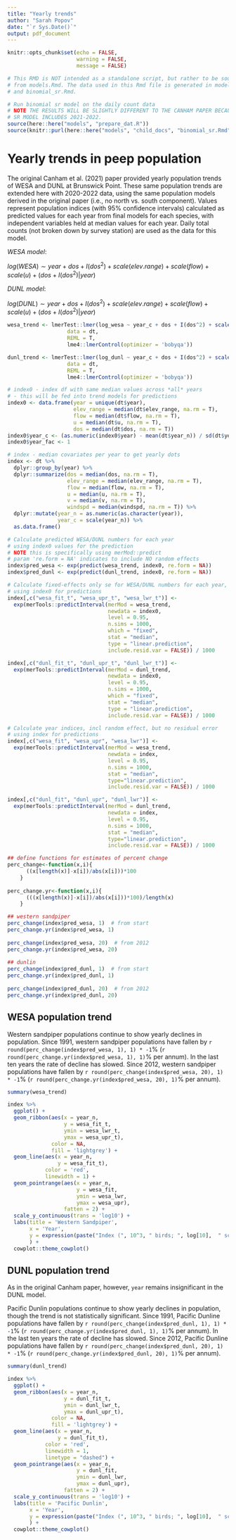 ```yaml
---
title: "Yearly trends"
author: "Sarah Popov"
date: "`r Sys.Date()`"
output: pdf_document
---
```


```r
knitr::opts_chunk$set(echo = FALSE,
                      warning = FALSE, 
                      message = FALSE)

# This RMD is NOT intended as a standalone script, but rather to be sourced
# from models.Rmd. The data used in this Rmd file is generated in models.Rmd
# and binomial_sr.Rmd.

# Run binomial sr model on the daily count data
# NOTE THE RESULTS WILL BE SLIGHTLY DIFFERENT TO THE CANHAM PAPER BECAUSE THIS 
# SR MODEL INCLUDES 2021-2022.
source(here::here("models", "prepare_dat.R"))
source(knitr::purl(here::here("models", "child_docs", "binomial_sr.Rmd"), quiet = T))
```

# Yearly trends in peep population

The original Canham et al. (2021) paper provided yearly population trends of WESA and DUNL at Brunswick Point. These same population trends are extended here with 2020-2022 data, using the same population models derived in the original paper (i.e., no north vs. south component). Values represent population indices (with 95% confidence intervals) calculated as predicted values for each year from final models for each species, with independent variables held at median values for each year. Daily total counts (not broken down by survey station) are used as the data for this model.

*WESA model*:

$log(WESA) \sim year + dos + I(dos^2) + scale(elev.range) + scale(flow) + scale(u) + (dos + I(dos^2) | year)$

*DUNL model*:

$log(DUNL) \sim year + dos + I(dos^2) + scale(elev.range) + scale(flow) + scale(u) + (dos + I(dos^2) | year)$

```r
wesa_trend <- lmerTest::lmer(log_wesa ~ year_c + dos + I(dos^2) + scale(elev_range) + scale(flow) + scale(u) + (dos + I(dos^2) | year), 
                   data = dt,
                   REML = T, 
                   lme4::lmerControl(optimizer = 'bobyqa'))

dunl_trend <- lmerTest::lmer(log_dunl ~ year_c + dos + I(dos^2) + scale(elev_range) + scale(flow) + scale(u) + (dos + I(dos^2) | year), 
                   data = dt,
                   REML = T, 
                   lme4::lmerControl(optimizer = 'bobyqa')) 
```


```r
# index0 - index df with same median values across *all* years
# - this will be fed into trend models for predictions
index0 <- data.frame(year = unique(dt$year),
                     elev_range = median(dt$elev_range, na.rm = T),
                     flow = median(dt$flow, na.rm = T),
                     u = median(dt$u, na.rm = T),
                     dos = median(dt$dos, na.rm = T))
index0$year_c <- (as.numeric(index0$year) - mean(dt$year_n)) / sd(dt$year_n) # equivalent to unique(dt$year_c)
index0$year_fac <- 1

# index - median covariates per year to get yearly dots
index <- dt %>%
  dplyr::group_by(year) %>%
  dplyr::summarize(dos = median(dos, na.rm = T),
                   elev_range = median(elev_range, na.rm = T),
                   flow = median(flow, na.rm = T),
                   u = median(u, na.rm = T),
                   v = median(v, na.rm = T),
                   windspd = median(windspd, na.rm = T)) %>%
  dplyr::mutate(year_n = as.numeric(as.character(year)),
                year_c = scale(year_n)) %>%
  as.data.frame()

# Calculate predicted WESA/DUNL numbers for each year
# using index0 values for the prediction
# NOTE this is specifically using merMod::predict
# param 're.form = NA' indicates to include NO random effects
index$pred_wesa <- exp(predict(wesa_trend, index0, re.form = NA))
index$pred_dunl <- exp(predict(dunl_trend, index0, re.form = NA))

# Calculate fixed-effects only se for WESA/DUNL numbers for each year, incl residual error
# using index0 for predictions
index[,c("wesa_fit_t", "wesa_upr_t", "wesa_lwr_t")] <- 
  exp(merTools::predictInterval(merMod = wesa_trend,
                                newdata = index0,
                                level = 0.95,
                                n.sims = 1000,
                                which = "fixed",
                                stat = "median",
                                type = "linear.prediction",
                                include.resid.var = FALSE)) / 1000

index[,c("dunl_fit_t", "dunl_upr_t", "dunl_lwr_t")] <- 
  exp(merTools::predictInterval(merMod = dunl_trend,
                                newdata = index0,
                                level = 0.95,
                                n.sims = 1000,
                                which = "fixed",
                                stat = "median",
                                type = "linear.prediction",
                                include.resid.var = FALSE)) / 1000

# Calculate year indices, incl random effect, but no residual error
# using index for predictions
index[,c("wesa_fit", "wesa_upr", "wesa_lwr")] <- 
  exp(merTools::predictInterval(merMod = wesa_trend, 
                                newdata = index,
                                level = 0.95, 
                                n.sims = 1000,
                                stat = "median", 
                                type="linear.prediction",
                                include.resid.var = FALSE)) / 1000

index[,c("dunl_fit", "dunl_upr", "dunl_lwr")] <- 
  exp(merTools::predictInterval(merMod = dunl_trend, 
                                newdata = index,
                                level = 0.95, 
                                n.sims = 1000,
                                stat = "median", 
                                type="linear.prediction",
                                include.resid.var = FALSE)) / 1000
```

```r
## define functions for estimates of percent change  
perc_change<-function(x,i){
      ((x[length(x)]-x[i])/abs(x[i]))*100
    }
    
perc_change.yr<-function(x,i){
      (((x[length(x)]-x[i])/abs(x[i]))*100)/length(x)
    }

## western sandpiper
perc_change(index$pred_wesa, 1)  # from start 	
perc_change.yr(index$pred_wesa, 1)
 
perc_change(index$pred_wesa, 20)  # from 2012 	
perc_change.yr(index$pred_wesa, 20) 
  
## dunlin 
perc_change(index$pred_dunl, 1)  # from start 	
perc_change.yr(index$pred_dunl, 1)
 
perc_change(index$pred_dunl, 20)  # from 2012 	
perc_change.yr(index$pred_dunl, 20) 
```

## WESA population trend

Western sandpiper populations continue to show yearly declines in population. Since 1991, western sandpiper populations have fallen by `r round(perc_change(index$pred_wesa, 1), 1) * -1`% (`r round(perc_change.yr(index$pred_wesa, 1), 1)`% per annum). In the last ten years the rate of decline has slowed. Since 2012, western sandpiper populations have fallen by `r round(perc_change(index$pred_wesa, 20), 1) * -1`% (`r round(perc_change.yr(index$pred_wesa, 20), 1)`% per annum).

```r
summary(wesa_trend)
```

```r
index %>%
  ggplot() +
  geom_ribbon(aes(x = year_n, 
                  y = wesa_fit_t,
                  ymin = wesa_lwr_t,
                  ymax = wesa_upr_t),
              color = NA,
              fill = 'lightgrey') + 
  geom_line(aes(x = year_n,
                y = wesa_fit_t),
            color = 'red',
            linewidth = 1) +
  geom_pointrange(aes(x = year_n, 
                      y = wesa_fit, 
                      ymin = wesa_lwr, 
                      ymax = wesa_upr),
                  fatten = 2) +
  scale_y_continuous(trans = 'log10') +
  labs(title = 'Western Sandpiper', 
       x = 'Year', 
       y = expression(paste("Index (", 10^3, " birds; ", log[10],  " scale)"))
       ) +
  cowplot::theme_cowplot()
```

## DUNL population trend

As in the original Canham paper, however, `year` remains insignificant in the DUNL model.

Pacific Dunlin populations continue to show yearly declines in population, though the trend is not statistically significant. Since 1991, Pacific Dunline populations have fallen by `r round(perc_change(index$pred_dunl, 1), 1) * -1`% (`r round(perc_change.yr(index$pred_dunl, 1), 1)`% per annum). In the last ten years the rate of decline has slowed. Since 2012, Pacific Dunline populations have fallen by `r round(perc_change(index$pred_dunl, 20), 1) * -1`% (`r round(perc_change.yr(index$pred_dunl, 20), 1)`% per annum).

```r
summary(dunl_trend)
```

```r
index %>%
  ggplot() +
  geom_ribbon(aes(x = year_n, 
                  y = dunl_fit_t,
                  ymin = dunl_lwr_t,
                  ymax = dunl_upr_t),
              color = NA,
              fill = 'lightgrey') + 
  geom_line(aes(x = year_n,
                y = dunl_fit_t),
            color = 'red',
            linewidth = 1,
            linetype = "dashed") +
  geom_pointrange(aes(x = year_n, 
                      y = dunl_fit, 
                      ymin = dunl_lwr, 
                      ymax = dunl_upr),
                  fatten = 2) +
  scale_y_continuous(trans = 'log10') +
  labs(title = 'Pacific Dunlin', 
       x = 'Year', 
       y = expression(paste("Index (", 10^3, " birds; ", log[10],  " scale)"))
       ) +
  cowplot::theme_cowplot()
```